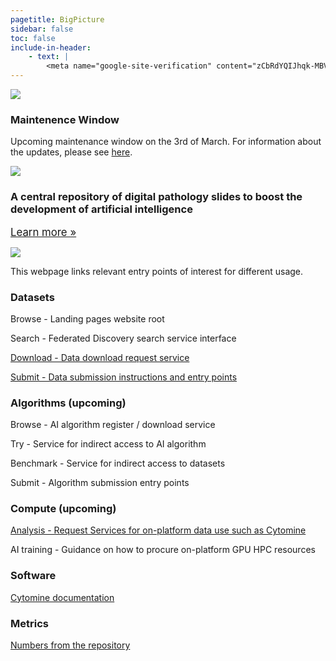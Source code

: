 ```yaml
---
pagetitle: BigPicture
sidebar: false
toc: false
include-in-header:
    - text: |
        <meta name="google-site-verification" content="zCbRdYQIJhqk-MBVfUpr3GXL0AMrCZmCz0jnPcctmwU" />
---
```


::: {.alert .alert-warning}
::: { .grid .align-items-center }
::: g-col-1
![](/images/underconstruction.gif)
:::
::: g-col-10
::: text-center
### Maintenence Window
:::
Upcoming maintenance window on the 3rd of March. For information about the updates, please see [here](maintenence_window.qmd).
:::
::: g-col-1
![](/images/underconstruction.gif)
:::
:::
:::


::: grid
::: g-col-7
### A central repository of digital pathology slides to boost the development of artificial intelligence
<p>[Learn more »](https://bigpicture.eu){style="font-size:larger;"}</p>
:::
::: g-col-5
![](/images/bp-logo.png)
:::
:::


This webpage links relevant entry points of interest for different usage.

### Datasets
  
Browse - Landing pages website root

Search - Federated Discovery search service interface

[Download - Data download request service ](datasets/download/downloading-data.html){style=""}

[Submit - Data submission instructions and entry points ](datasets/submission/){style=""}

### Algorithms (upcoming)
Browse - AI algorithm register / download service

Try - Service for indirect access to AI algorithm

Benchmark - Service for indirect access to datasets

Submit - Algorithm submission entry points

### Compute (upcoming)

[Analysis - Request Services for on-platform data use such as Cytomine](https://cytomine.bp.nbis.se/)

AI training - Guidance on how to procure on-platform GPU HPC resources

### Software  
[Cytomine documentation](https://cytomine.org)

### Metrics 
[Numbers from the repository](https://bp.nbis.se/metrics/)
